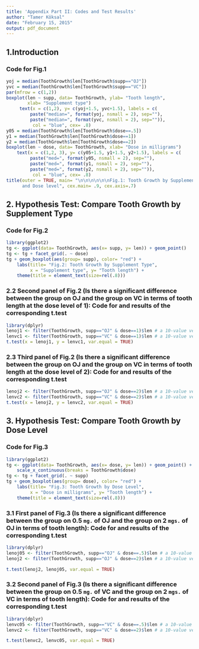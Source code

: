 ```yaml
---
title: 'Appendix Part II: Codes and Test Results'
author: "Tamer Köksal"
date: "February 15, 2015"
output: pdf_document
---
```


## 1.Introduction

### Code for Fig.1

```r
yoj = median(ToothGrowth$len[ToothGrowth$supp=="OJ"])
yvc = median(ToothGrowth$len[ToothGrowth$supp=="VC"])
par(mfrow = c(1,2))
boxplot(len ~ supp, data= ToothGrowth, ylab= "Tooth length", 
        xlab= "Supplement type")
     text(x = c(1,2), y= c(yoj+1.5, yvc+1.5), labels = c(
         paste("median=", format(yoj, nsmall = 2), sep=""),
         paste("median=", format(yvc, nsmall = 2), sep="")),
          col = "blue", cex= .8)
y05 = median(ToothGrowth$len[ToothGrowth$dose==.5])
y1 = median(ToothGrowth$len[ToothGrowth$dose==1])
y2 = median(ToothGrowth$len[ToothGrowth$dose==2])
boxplot(len ~ dose, data= ToothGrowth, xlab= "Dose in milligrams")
    text(x = c(1,2, 3), y= c(y05+1.5, y1+1.5, y2+1.5), labels = c(
         paste("med=", format(y05, nsmall = 2), sep=""),
         paste("med=", format(y1, nsmall = 2), sep=""),
         paste("med=", format(y2, nsmall = 2), sep="")),
          col = "blue", cex= .8)
title(outer = TRUE, main= "\n\n\n\n\n\nFig.1: Tooth Growth by Supplement type 
      and Dose level", cex.main= .9, cex.axis=.7)
```

## 2. Hypothesis Test: Compare Tooth Growth by Supplement Type 

### Code for Fig.2

```r
library(ggplot2)
tg <- ggplot(data= ToothGrowth, aes(x= supp, y= len)) + geom_point()
tg <- tg + facet_grid(. ~ dose)
tg + geom_boxplot(aes(group= supp), color= "red") +
    labs(title= "Fig.2: Tooth Growth by Supplement Type",
         x = "Supplement type", y= "Tooth length") + 
    theme(title = element_text(size=rel(.8)))
```

### 2.2 Second panel of Fig.2 (Is there a significant difference between the group on OJ and the group on VC in terms of tooth length at the dose level of $1$): Code for and results of the corresponding t.test

```r
library(dplyr)
lenoj1 <- filter(ToothGrowth, supp=="OJ" & dose==1)$len # a 10-value vector of tooth length
lenvc1 <- filter(ToothGrowth, supp=="VC" & dose==1)$len # a 10-value vector of tooth length
t.test(x = lenoj1, y = lenvc1, var.equal = TRUE)
```

### 2.3 Third panel of Fig.2 (Is there a significant difference between the group on OJ and the group on VC in terms of tooth length at the dose level of $2$): Code for and results of the corresponding t.test

```r
lenoj2 <- filter(ToothGrowth, supp=="OJ" & dose==2)$len # a 10-value vector of tooth length
lenvc2 <- filter(ToothGrowth, supp=="VC" & dose==2)$len # a 10-value vector of tooth length
t.test(x = lenoj2, y = lenvc2, var.equal = TRUE)
```

## 3. Hypothesis Test: Compare Tooth Growth by Dose Level

### Code for Fig.3

```r
library(ggplot2)
tg <- ggplot(data= ToothGrowth, aes(x= dose, y= len)) + geom_point() +
    scale_x_continuous(breaks = ToothGrowth$dose)
tg <- tg + facet_grid(. ~ supp)
tg + geom_boxplot(aes(group= dose), color= "red") +
    labs(title= "Fig.3: Tooth Growth by Dose Level",
         x = "Dose in milligrams", y= "Tooth length") + 
    theme(title = element_text(size=rel(.8)))
```

### 3.1 First panel of Fig.3 (Is there a significant difference between the group on $0.5$ `mg.` of OJ and the group on $2$ `mgs.` of OJ in terms of tooth length): Code for and results of the corresponding t.test

```r
library(dplyr)
lenoj05 <- filter(ToothGrowth, supp=="OJ" & dose==.5)$len # a 10-value vector of tooth length
lenoj2 <- filter(ToothGrowth, supp=="OJ" & dose==2)$len # a 10-value vector of tooth length

t.test(lenoj2, lenoj05, var.equal = TRUE)
```

### 3.2 Second panel of Fig.3 (Is there a significant difference between the group on $0.5$ `mg.` of VC and the group on $2$ `mgs.` of VC in terms of tooth length): Code for and results of the corresponding t.test


```r
library(dplyr)
lenvc05 <- filter(ToothGrowth, supp=="VC" & dose==.5)$len # a 10-value vector of tooth length
lenvc2 <- filter(ToothGrowth, supp=="VC" & dose==2)$len # a 10-value vector of tooth length

t.test(lenvc2, lenvc05, var.equal = TRUE)
```
